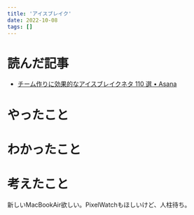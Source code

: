 ```yaml
---
title: 'アイスブレイク'
date: 2022-10-08
tags: []
---
```


# 読んだ記事
- [チーム作りに効果的なアイスブレイクネタ 110 選 • Asana](https://asana.com/ja/resources/icebreaker-questions-team-building)

# やったこと

# わかったこと

# 考えたこと
新しいMacBookAir欲しい。PixelWatchもほしいけど、人柱待ち。